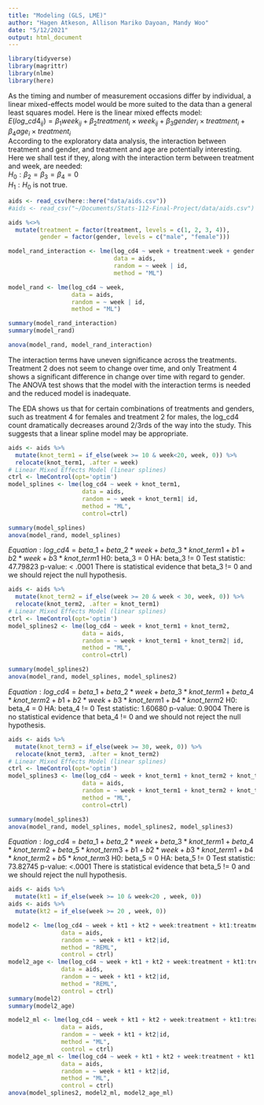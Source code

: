 ```yaml
---
title: "Modeling (GLS, LME)"
author: "Hagen Atkeson, Allison Mariko Dayoan, Mandy Woo"
date: "5/12/2021"
output: html_document
---
```


```r
library(tidyverse)
library(magrittr)
library(nlme)
library(here)
```

As the timing and number of measurement occasions differ by individual, a linear mixed-effects model would be more suited to the data than a general least squares model. Here is the linear mixed effects model:  
$E(log\_cd4_{ij})=\beta_1week_{ij} + \beta_2treatment_{i}\times week_{ij}+ \beta_3gender_i\times treatment_i+ \beta_4age_i\times treatment_i$  
According to the exploratory data analysis, the interaction between treatment and gender, and treatment and age are potentially interesting. Here we shall test if they, along with the interaction term between treatment and week, are needed:  
$H_0:\beta_2=\beta_3=\beta_4=0$  
$H_1:H_0$ is not true. 
```r
aids <- read_csv(here::here("data/aids.csv"))
#aids <- read_csv("~/Documents/Stats-112-Final-Project/data/aids.csv")

aids %<>% 
  mutate(treatment = factor(treatment, levels = c(1, 2, 3, 4)),
         gender = factor(gender, levels = c("male", "female")))

model_rand_interaction <- lme(log_cd4 ~ week + treatment:week + gender:treatment + age:treatment,
                              data = aids,
                              random = ~ week | id,
                              method = "ML")

model_rand <- lme(log_cd4 ~ week,
                  data = aids,
                  random = ~ week | id,
                  method = "ML")

summary(model_rand_interaction)
summary(model_rand)

anova(model_rand, model_rand_interaction)
```
The interaction terms have uneven significance across the treatments. Treatment 2 does not seem to change over time, and only Treatment 4 shows a significant difference in change over time with regard to gender. The ANOVA test shows that the model with the interaction terms is needed and the reduced model is inadequate.

The EDA shows us that for certain combinations of treatments and genders, such as treatment 4 for females and treatment 2 for males, the log_cd4 count dramatically decreases around 2/3rds of the way into the study. This suggests that a linear spline model may be appropriate.

```r
aids <- aids %>% 
  mutate(knot_term1 = if_else(week >= 10 & week<20, week, 0)) %>% 
  relocate(knot_term1, .after = week)
# Linear Mixed Effects Model (linear splines) 
ctrl <- lmeControl(opt='optim')
model_splines <- lme(log_cd4 ~ week + knot_term1,
                     data = aids,
                     random = ~ week + knot_term1| id,
                     method = "ML", 
                     control=ctrl)

summary(model_splines)
anova(model_rand, model_splines)
```
$Equation: log\_cd4 = beta\_1 + beta\_2 * week + beta\_3 * knot\_term1 + b1 + b2 * week + b3 * knot\_term1$
H0: beta_3 = 0
HA: beta_3 != 0
Test statistic: 47.79823
p-value: < .0001
There is statistical evidence that beta_3 != 0 and we should reject the null hypothesis.



```r
aids <- aids %>% 
  mutate(knot_term2 = if_else(week >= 20 & week < 30, week, 0)) %>% 
  relocate(knot_term2, .after = knot_term1)
# Linear Mixed Effects Model (linear splines) 
ctrl <- lmeControl(opt='optim')
model_splines2 <- lme(log_cd4 ~ week + knot_term1 + knot_term2,
                     data = aids,
                     random = ~ week + knot_term1 + knot_term2| id,
                     method = "ML", 
                     control=ctrl)

summary(model_splines2)
anova(model_rand, model_splines, model_splines2)
```
$Equation: log\_cd4 = beta\_1 + beta\_2 * week + beta\_3 * knot\_term1 + beta\_4 * knot\_term2 + b1 + b2 * week + b3 * knot\_term1 + b4 * knot\_term2$
H0: beta_4 = 0
HA: beta_4 != 0
Test statistic: 1.60680
p-value: 0.9004
There is no statistical evidence that beta_4 != 0 and we should not reject the null hypothesis.


```r
aids <- aids %>% 
  mutate(knot_term3 = if_else(week >= 30, week, 0)) %>% 
  relocate(knot_term3, .after = knot_term2)
# Linear Mixed Effects Model (linear splines) 
ctrl <- lmeControl(opt='optim')
model_splines3 <- lme(log_cd4 ~ week + knot_term1 + knot_term2 + knot_term3,
                     data = aids,
                     random = ~ week + knot_term1 + knot_term2 + knot_term2| id,
                     method = "ML", 
                     control=ctrl)

summary(model_splines3)
anova(model_rand, model_splines, model_splines2, model_splines3)
```
$Equation: log\_cd4 = beta\_1 + beta\_2 * week + beta\_3 * knot\_term1 + beta\_4 * knot\_term2 + beta\_5 * knot\_term3 + b1 + b2 * week + b3 * knot\_term1 + b4 * knot\_term2 + b5 * knot\_term3$
H0: beta_5 = 0
HA: beta_5 != 0
Test statistic: 73.82745
p-value: <.0001
There is statistical evidence that beta_5 != 0 and we should reject the null hypothesis.



```r
aids <- aids %>% 
  mutate(kt1 = if_else(week >= 10 & week<20 , week, 0))
aids <- aids %>% 
  mutate(kt2 = if_else(week >= 20 , week, 0))

model2 <- lme(log_cd4 ~ week + kt1 + kt2 + week:treatment + kt1:treatment + kt2:treatment, 
               data = aids, 
               random = ~ week + kt1 + kt2|id, 
               method = "REML", 
               control = ctrl)
model2_age <- lme(log_cd4 ~ week + kt1 + kt2 + week:treatment + kt1:treatment + kt2:treatment + age:treatment, 
               data = aids, 
               random = ~ week + kt1 + kt2|id, 
               method = "REML", 
               control = ctrl)
summary(model2)
summary(model2_age)

model2_ml <- lme(log_cd4 ~ week + kt1 + kt2 + week:treatment + kt1:treatment + kt2:treatment, 
               data = aids, 
               random = ~ week + kt1 + kt2|id, 
               method = "ML", 
               control = ctrl)
model2_age_ml <- lme(log_cd4 ~ week + kt1 + kt2 + week:treatment + kt1:treatment + kt2:treatment + age:treatment, 
               data = aids, 
               random = ~ week + kt1 + kt2|id, 
               method = "ML", 
               control = ctrl)
anova(model_splines2, model2_ml, model2_age_ml)
```
